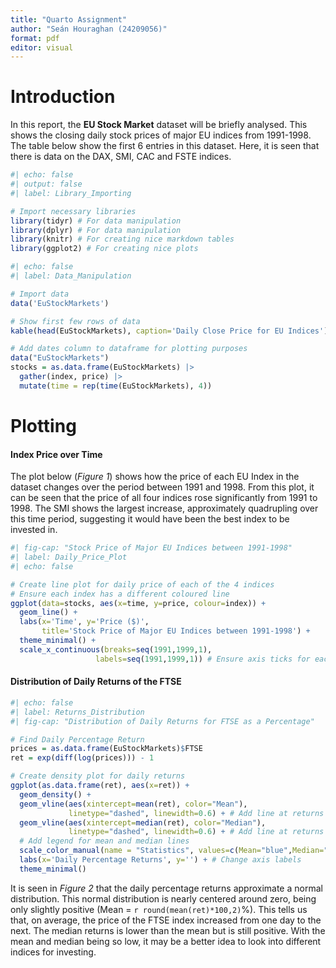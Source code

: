 ```yaml
---
title: "Quarto Assignment"
author: "Seán Houraghan (24209056)"
format: pdf
editor: visual
---
```


# Introduction

In this report, the **EU Stock Market** dataset will be briefly analysed. This shows the closing daily stock prices of major EU indices from 1991-1998. The table below show the first 6 entries in this dataset. Here, it is seen that there is data on the DAX, SMI, CAC and FSTE indices.

```r
#| echo: false
#| output: false
#| label: Library_Importing

# Import necessary libraries
library(tidyr) # For data manipulation
library(dplyr) # For data manipulation
library(knitr) # For creating nice markdown tables
library(ggplot2) # For creating nice plots
```

```r
#| echo: false
#| label: Data_Manipulation

# Import data
data('EuStockMarkets')

# Show first few rows of data
kable(head(EuStockMarkets), caption='Daily Close Price for EU Indices')

# Add dates column to dataframe for plotting purposes
data("EuStockMarkets")
stocks = as.data.frame(EuStockMarkets) |>
  gather(index, price) |>
  mutate(time = rep(time(EuStockMarkets), 4))
```

# Plotting
#### Index Price over Time
The plot below (*Figure 1*) shows how the price of each EU Index in the dataset changes over the period between 1991 and 1998. From this plot, it can be seen that the price of all four indices rose significantly from 1991 to 1998. The SMI shows the largest increase, approximately quadrupling over this time period, suggesting it would have been the best index to be invested in.

```r
#| fig-cap: "Stock Price of Major EU Indices between 1991-1998"
#| label: Daily_Price_Plot
#| echo: false

# Create line plot for daily price of each of the 4 indices
# Ensure each index has a different coloured line
ggplot(data=stocks, aes(x=time, y=price, colour=index)) +
  geom_line() + 
  labs(x='Time', y='Price ($)', 
       title='Stock Price of Major EU Indices between 1991-1998') +
  theme_minimal() +
  scale_x_continuous(breaks=seq(1991,1999,1),
                   labels=seq(1991,1999,1)) # Ensure axis ticks for each year
```

#### Distribution of Daily Returns of the FTSE

```r
#| echo: false
#| label: Returns_Distribution
#| fig-cap: "Distribution of Daily Returns for FTSE as a Percentage"

# Find Daily Percentage Return
prices = as.data.frame(EuStockMarkets)$FTSE
ret = exp(diff(log(prices))) - 1

# Create density plot for daily returns
ggplot(as.data.frame(ret), aes(x=ret)) +
  geom_density() +
  geom_vline(aes(xintercept=mean(ret), color="Mean"), 
             linetype="dashed", linewidth=0.6) + # Add line at returns mean
  geom_vline(aes(xintercept=median(ret), color="Median"), 
             linetype="dashed", linewidth=0.6) + # Add line at returns median
  # Add legend for mean and median lines
  scale_color_manual(name = "Statistics", values=c(Mean="blue",Median="red")) +
  labs(x='Daily Percentage Returns', y='') + # Change axis labels
  theme_minimal()

```
It is seen in *Figure 2* that the daily percentage returns approximate a normal distribution. This normal distribution is nearly centered around zero, being only slightly positive (Mean = `r round(mean(ret)*100,2)`%). This tells us that, on average, the price of the FTSE index increased from one day to the next. The median returns is lower than the mean but is still positive. With the mean and median being so low, it may be a better idea to look into different indices for investing.